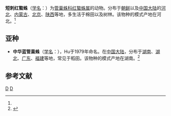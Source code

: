 {{Speciesbox
| taxon = Cheiracanthium brevispinum
| binomial_authority = (Song, 1982)<ref name='id14213'>{{cite web| url =http://www.bioinfo.cn/db05/BjdwSpecies.php?action=view&id=14213| title =短刺红螯蛛| work =《中国动物物种编目数据库》| publisher =中国科学院微生物研究所| author =中国科学院动物研究所| accessdate =2009-04-28| deadurl =yes| archiveurl =https://web.archive.org/web/20160305021903/http://www.bioinfo.cn/db05/BjdwSpecies.php?action=view&id=14213| archivedate =2016-03-05}}</ref>
}}

'''短刺红螯蛛'''（[[学名|学名]]：{{lang|la|''Chiracanthium brevispinum''}}）为[[管巢蛛科|管巢蛛科]][[红螯蛛属|红螯蛛属]]的动物。分布于[[朝鲜|朝鲜]]以及[[中国大陆|中国大陆]]的[[河北|河北]]、[[内蒙古|内蒙古]]、[[北京|北京]]、[[陕西|陕西]]等地，多生活于棉田以及树林。该物种的模式产地在河北。<ref name='id14213'/>

==亚种==
*'''中华蓝管巢蛛'''（[[学名|学名]]：{{lang|la|''Clubiona coerulescens sinensis''}}），Hu于1979年命名。在[[中国大陆|中国大陆]]，分布于[[湖南|湖南]]、[[湖北|湖北]]、[[广东|广东]]、[[福建|福建]]等地，常见于稻田。该物种的模式产地在湖南。<ref name='id14214'>{{cite web| url =http://www.bioinfo.cn/db05/BjdwSpecies.php?action=view&id=14214| title =中华蓝管巢蛛| work =《中国动物物种编目数据库》| publisher =中国科学院微生物研究所| author =中国科学院动物研究所| accessdate =2009-04-28| deadurl =yes| archiveurl =https://web.archive.org/web/20160305025022/http://www.bioinfo.cn/db05/BjdwSpecies.php?action=view&id=14214| archivedate =2016-03-05}}</ref>

== 参考文献 ==
{{reflist}}

{{taxonbar}}
[[Category:_1982年描述的动物|D]]
[[Category:红螯蛛属|D]]